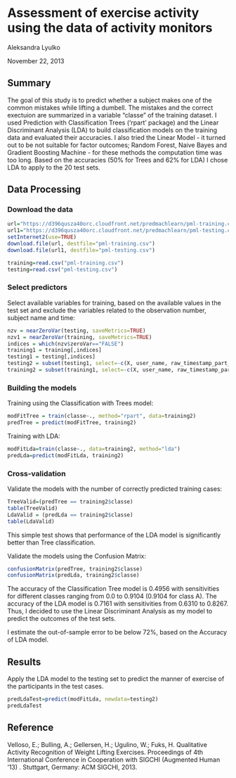 # Assessment of exercise activity using the data of activity monitors
Aleksandra Lyulko

November 22, 2013

## Summary

The goal of this study is to predict whether a subject makes one of the common
mistakes while lifting a dumbell. The mistakes and the correct exectuion are
summarized in a variable "classe" of the training dataset. I used Prediction
with Classification Trees ('rpart' package) and the Linear Discriminant
Analysis (LDA) to build classification models on the training data and 
evaluated their accuracies.
I also tried the Linear Model - it turned out to be not suitable for factor
outcomes; Random Forest, Naive Bayes and Gradient Boosting Machine - for these
methods the computation time was too long.
Based on the accuracies (50% for Trees and 62% for LDA) I chose LDA to apply
to the 20 test sets.

## Data Processing

### Download the data

```r
url="https://d396qusza40orc.cloudfront.net/predmachlearn/pml-training.csv"
url1="https://d396qusza40orc.cloudfront.net/predmachlearn/pml-testing.csv"
setInternet2(use=TRUE)
download.file(url, destfile="pml-training.csv")
download.file(url1, destfile="pml-testing.csv")

training=read.csv("pml-training.csv")
testing=read.csv("pml-testing.csv")
```
### Select predictors
Select available variables for training, based on the available values in the
test set and exclude the variables related to the observation number, subject
name and time:

```r
nzv = nearZeroVar(testing, saveMetrics=TRUE)
nzv1 = nearZeroVar(training, saveMetrics=TRUE)
indices = which(nzv$zeroVar=="FALSE")
training1 = training[,indices]
testing1 = testing[,indices]
testing2 = subset(testing1, select=-c(X, user_name, raw_timestamp_part_1, raw_timestamp_part_2, cvtd_timestamp, problem_id))
training2 = subset(training1, select=-c(X, user_name, raw_timestamp_part_1, raw_timestamp_part_2, cvtd_timestamp))
```

### Building the models
Training using the Classification with Trees model:
```r
modFitTree = train(classe~., method="rpart", data=training2)
predTree = predict(modFitTree, training2)
```

Training with LDA:
```r
modFitLda=train(classe~., data=training2, method="lda")
predLda=predict(modFitLda, training2)
```

### Cross-validation
Validate the models with the number of correctly predicted training cases:
```r
TreeValid=(predTree == training2$classe)
table(TreeValid)
LdaValid = (predLda == training2$classe)
table(LdaValid)
```
This simple test shows that performance of the LDA model is significantly
better than Tree classification.

Validate the models using the Confusion Matrix:
```r
confusionMatrix(predTree, training2$classe)
confusionMatrix(predLda, training2$classe)
```
The accuracy of the Classification Tree model is 0.4956 with sensitivities
for different classes ranging from 0.0 to 0.9104 (0.9104 for class A). The
accuracy of the LDA model is 0.7161 with sensitivities from 0.6310 to 0.8267.
Thus, I decided to use the Linear Discriminant Analysis as my model to predict
the outcomes of the test sets.

I estimate the out-of-sample error to be below 72%, based on the Accuracy of
LDA model.
 

## Results
Apply the LDA model to the testing set to predict the manner of
exercise of the participants in the test cases.
```r
predLdaTest=predict(modFitLda, newdata=testing2)
predLdaTest
```

## Reference
Velloso, E.; Bulling, A.; Gellersen, H.; Ugulino, W.; Fuks, H.
Qualitative Activity Recognition of Weight Lifting Exercises.
Proceedings of 4th International Conference in Cooperation with SIGCHI
(Augmented Human '13) . Stuttgart, Germany: ACM SIGCHI, 2013.



